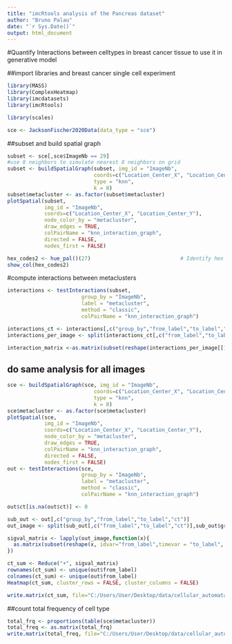 ```yaml
---
title: "imcRtools analysis of the Pancreas dataset"
author: "Bruno Palau"
date: "`r Sys.Date()`"
output: html_document
---
```


#Quantify Interactions between celltypes in breast cancer tissue to use it in generative model

##import libraries and breast cancer single cell experiment
```r
library(MASS)
library(ComplexHeatmap)
library(imcdatasets)
library(imcRtools)

library(scales)

sce <- JacksonFischer2020Data(data_type = "sce")
```

##subset and build spatial graph
```r
subset <- sce[,sce$ImageNb == 29]
#use 8 neighbors to simulate nearest 8 neighbors on grid
subset <- buildSpatialGraph(subset, img_id = "ImageNb",
                            coords=c("Location_Center_X", "Location_Center_Y"),     
                            type = "knn",
                            k = 8)
subset$metacluster <- as.factor(subset$metacluster)
plotSpatial(subset,
            img_id = "ImageNb",
            coords=c("Location_Center_X", "Location_Center_Y"),
            node_color_by = "metacluster",
            draw_edges = TRUE,
            colPairName = "knn_interaction_graph",
            directed = FALSE,
            nodes_first = FALSE)
```
```r
hex_codes2 <- hue_pal()(27)                             # Identify hex codes
show_col(hex_codes2)
```
#compute interactions between metaclusters
```r

interactions <- testInteractions(subset,
                        group_by = "ImageNb",
                        label = "metacluster",
                        method = "classic",
                        colPairName = "knn_interaction_graph")

interactions_ct <- interactions[,c("group_by","from_label","to_label","ct")]
interactions_per_image <- split(interactions_ct[,c("from_label","to_label","ct")],interactions_ct$group_by)

interaction_matrix <-as.matrix(subset(reshape(interactions_per_image[[1]], idvar="from_label",timevar = "to_label", direction = "wide"),select=-c(1)))
```

## do same analysis for all images
```r
sce <- buildSpatialGraph(sce, img_id = "ImageNb",
                            coords=c("Location_Center_X", "Location_Center_Y"),     
                            type = "knn",
                            k = 8)
sce$metacluster <- as.factor(sce$metacluster)
plotSpatial(sce,
            img_id = "ImageNb",
            coords=c("Location_Center_X", "Location_Center_Y"),
            node_color_by = "metacluster",
            draw_edges = TRUE,
            colPairName = "knn_interaction_graph",
            directed = FALSE,
            nodes_first = FALSE)
out <- testInteractions(sce,
                        group_by = "ImageNb",
                        label = "metacluster",
                        method = "classic",
                        colPairName = "knn_interaction_graph")
```

```r
out$ct[is.na(out$ct)] <- 0

sub_out <- out[,c("group_by","from_label","to_label","ct")]
out_image <- split(sub_out[,c("from_label","to_label","ct")],sub_out$group_by)

sigval_matrix <- lapply(out_image,function(x){
  as.matrix(subset(reshape(x, idvar="from_label",timevar = "to_label", direction = "wide"),select=-c(1)))
})
```

```r

ct_sum <- Reduce("+", sigval_matrix)
rownames(ct_sum) <- unique(out$from_label)
colnames(ct_sum) <- unique(out$from_label)
Heatmap(ct_sum, cluster_rows = FALSE, cluster_columns = FALSE)

write.matrix(ct_sum, file="C:/Users/User/Desktop/data/cellular_automata_bio394/ct_interactions_knn8.csv",sep=",")
```
##count total frequency of cell type
```r
total_frq <- proportions(table(sce$metacluster))
total_freq <- as.matrix(total_frq)
write.matrix(total_freq, file="C:/Users/User/Desktop/data/cellular_automata_bio394/total_freq.csv",sep=",")


```